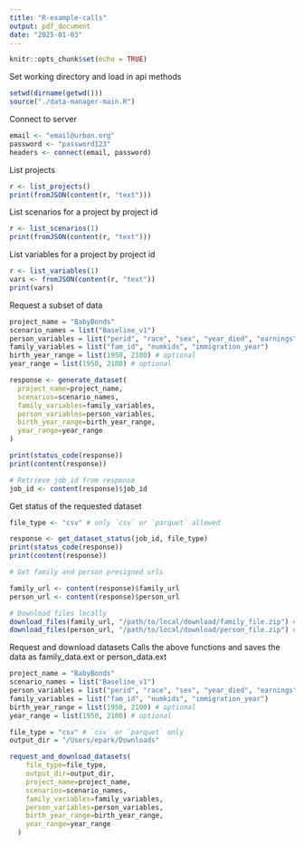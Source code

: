 ```yaml
---
title: "R-example-calls"
output: pdf_document
date: "2025-01-03"
---
```


```r
knitr::opts_chunk$set(echo = TRUE)
```

Set working directory and load in api methods
```r
setwd(dirname(getwd()))
source("./data-manager-main.R")
```

Connect to server
```r
email <- "email@urban.org"
password <- "password123"
headers <- connect(email, password)
```

List projects
```r
r <- list_projects()
print(fromJSON(content(r, "text")))
```

List scenarios for a project by project id
```r
r <- list_scenarios(1)
print(fromJSON(content(r, "text")))
```

List variables for a project by project id
```r
r <- list_variables(1)
vars <- fromJSON(content(r, "text"))
print(vars)
```

Request a subset of data
```r
project_name = "BabyBonds"
scenario_names = list("Baseline_v1")
person_variables = list("perid", "race", "sex", "year_died", "earnings")
family_variables = list("fam_id", "numkids", "immigration_year")
birth_year_range = list(1950, 2100) # optional
year_range = list(1950, 2100) # optional

response <- generate_dataset(
  project_name=project_name,
  scenarios=scenario_names,
  family_variables=family_variables,
  person_variables=person_variables,
  birth_year_range=birth_year_range,
  year_range=year_range
)

print(status_code(response))
print(content(response))

# Retrieve job_id from response
job_id <- content(response)$job_id
```

Get status of the requested dataset
```r
file_type <- "csv" # only `csv` or `parquet` allowed

response <- get_dataset_status(job_id, file_type)
print(status_code(response))
print(content(response))

# Get family and person presigned urls

family_url <- content(response)$family_url
person_url <- content(response)$person_url
```


```r
# Download files locally
download_files(family_url, "/path/to/local/download/family_file.zip") # only .zip or .pq
download_files(person_url, "/path/to/local/download/person_file.zip") # only .zip or .pq

```


Request and download datasets
Calls the above functions and saves the data as family_data.ext or person_data.ext
```r
project_name = "BabyBonds"
scenario_names = list("Baseline_v1")
person_variables = list("perid", "race", "sex", "year_died", "earnings")
family_variables = list("fam_id", "numkids", "immigration_year")
birth_year_range = list(1950, 2100) # optional
year_range = list(1950, 2100) # optional

file_type = "csv" # `csv` or `parquet` only
output_dir = "/Users/epark/Downloads"

request_and_download_datasets(
    file_type=file_type,
    output_dir=output_dir, 
    project_name=project_name,
    scenarios=scenario_names,
    family_variables=family_variables,
    person_variables=person_variables,
    birth_year_range=birth_year_range,
    year_range=year_range
  ) 
```

